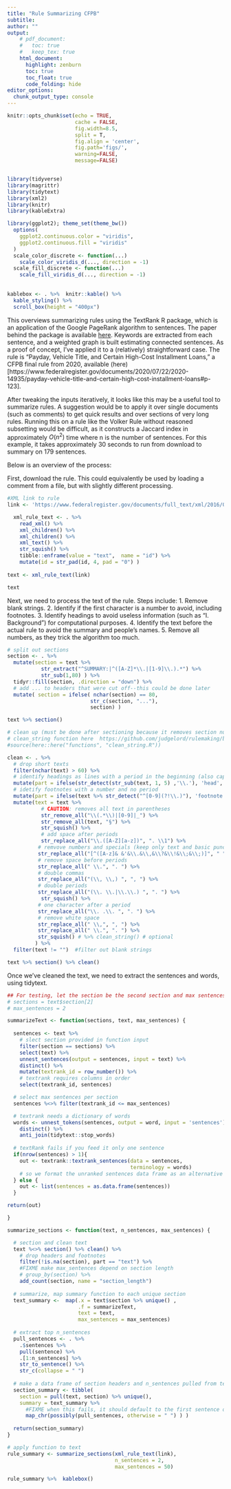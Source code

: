 ```yaml
---
title: "Rule Summarizing CFPB"
subtitle: 
author: ""
output:
    # pdf_document:
    #   toc: true
    #   keep_tex: true
    html_document:
      highlight: zenburn
      toc: true
      toc_float: true
      code_folding: hide
editor_options: 
  chunk_output_type: console
---
```



```r
knitr::opts_chunk$set(echo = TRUE, 
                      cache = FALSE, 
                      fig.width=8.5, 
                      split = T,
                      fig.align = 'center', 
                      fig.path='figs/',
                      warning=FALSE, 
                      message=FALSE)


library(tidyverse)
library(magrittr)
library(tidytext)
library(xml2)
library(knitr)
library(kableExtra)

library(ggplot2); theme_set(theme_bw())
  options(
    ggplot2.continuous.color = "viridis",
    ggplot2.continuous.fill = "viridis"
  )
  scale_color_discrete <- function(...)
    scale_color_viridis_d(..., direction = -1)
  scale_fill_discrete <- function(...)
    scale_fill_viridis_d(..., direction = -1)
  
  
kablebox <- . %>%  knitr::kable() %>% 
  kable_styling() %>% 
  scroll_box(height = "400px")
```

This overviews summarizing rules using the TextRank R package, which is an application of the Google PageRank algorithm to sentences. The paper behind the package is available [here](https://web.eecs.umich.edu/~mihalcea/papers/mihalcea.emnlp04.pdf). Keywords are extracted from each sentence, and a weighted graph is built estimating connected sentences. As a proof of concept, I've applied it to a (relatively) straightforward case. The rule is "Payday, Vehicle Title, and Certain High-Cost Installment Loans," a CFPB final rule from 2020, available (here)[https://www.federalregister.gov/documents/2020/07/22/2020-14935/payday-vehicle-title-and-certain-high-cost-installment-loans#p-123]. 

After tweaking the inputs iteratively, it looks like this may be a useful tool to summarize rules. A suggestion would be to apply it over single documents (such as comments) to get quick results and over sections of very long rules. Running this on a rule like the Volker Rule without reasoned subsetting would be difficult, as it constructs a Jaccard index in approximately $O(n^2)$ time where n is the number of sentences. For this example, it takes approximately 30 seconds to run from download to summary on 179 sentences.

Below is an overview of the process:

First, download the rule. This could equivalently be used by loading a comment from a file, but with slightly different processing.
```r
#XML link to rule
link <- 'https://www.federalregister.gov/documents/full_text/xml/2016/07/22/2016-13490.xml'

  xml_rule_text <- . %>% 
    read_xml() %>% 
    xml_children() %>% 
    xml_children() %>%
    xml_text() %>% 
    str_squish() %>% 
    tibble::enframe(value = "text",  name = "id") %>% 
    mutate(id = str_pad(id, 4, pad = "0") )
  
text <- xml_rule_text(link)

text
```

Next, we need to process the text of the rule. Steps include:
1. Remove blank strings.
2. Identify if the first character is a number to avoid, including footnotes.
3. Identify headings to avoid useless information (such as "I. Background") for computational purposes.
4. Identify the text before the actual rule to avoid the summary and people's names.
5. Remove all numbers, as they trick the algorithm too much.

```r

# split out sections
section <- . %>% 
  mutate(section = text %>%
           str_extract("^SUMMARY:|^([A-Z]*\\.|[1-9]\\.).*") %>% 
           str_sub(1,80) ) %>% 
  tidyr::fill(section, .direction = "down") %>%
  # add ... to headers that were cut off--this could be done later
  mutate( section = ifelse( nchar(section) == 80, 
                           str_c(section, "..."), 
                           section) )

text %>% section()

# clean up (must be done after sectioning because it removes section numbers)
# clean_string function here  https://github.com/judgelord/rulemaking/blob/master/functions/clean_string.R
#source(here::here("functions", "clean_string.R"))

clean <- . %>%  
  # drop short texts
  filter(nchar(text) > 60) %>% 
  # identify headings as lines with a period in the beginning (also captures some footnotes)
  mutate(part = ifelse(str_detect(str_sub(text, 1, 5) ,'\\.'), 'head', 'text')) %>% 
  # idetify footnotes with a number and no period
  mutate(part = ifelse(text %>% str_detect("^[0-9](?!\\.)"), 'footnote', part) ) %>% 
  mutate(text = text %>% 
           # CAUTION: removes all text in parentheses
           str_remove_all("\\(.*\\)|[0-9]|_") %>%
           str_remove_all(text, "§") %>% 
           str_squish() %>% 
           # add space after periods
           str_replace_all("\\.([A-Z][a-z])", ". \\1") %>%
          # remvove numbers and specials (keep only text and basic punctuation)
          str_replace_all("[^([A-z]& &'&\\.&\\,&\\?&\\!&\\;&\\;)]", " ") %>% 
          # remove space before periods
          str_replace_all(" \\.", ". ") %>%
          # double commas  
          str_replace_all("(\\, \\,) ", ", ") %>% 
          # double periods 
          str_replace_all("(\\. \\.|\\.\\.) ", ". ") %>% 
           str_squish() %>%
          # one character after a period 
          str_replace_all("\\. .\\. ", ". ") %>% 
          # remove white space
          str_replace_all(" \\,", ", ") %>%
          str_replace_all(" \\.", ". ") %>%
          str_squish() # %>% clean_string() # optional
         ) %>%
  filter(text != "")  #filter out blank strings

text %>% section() %>% clean() 
```
              
Once we've cleaned the text, we need to extract the sentences and words, using tidytext.    
```r
## For testing, let the section be the second section and max sentences = 2
# sections = text$section[2]
# max_sentences = 2

summarizeText <- function(sections, text, max_sentences) {
  
  sentences <- text %>%
    # slect section provided in function input
    filter(section == sections) %>%
    select(text) %>%
    unnest_sentences(output = sentences, input = text) %>%
    distinct() %>%
    mutate(textrank_id = row_number()) %>% 
    # textrank requires columns in order
    select(textrank_id, sentences)

  # select max sentences per section
  sentences %<>% filter(textrank_id <= max_sentences)

  # textrank needs a dictionary of words
  words <- unnest_tokens(sentences, output = word, input = 'sentences') %>% 
    distinct() %>% 
    anti_join(tidytext::stop_words)
  
  # textRank fails if you feed it only one sentence
  if(nrow(sentences) > 1){
    out <- textrank::textrank_sentences(data = sentences,
                                        terminology = words)
    # so we format the unranked sentences data frame as an alternative
  } else {
    out <- list(sentences = as.data.frame(sentences))
  }

return(out)

}

summarize_sections <- function(text, n_sentences, max_sentences) {

  # section and clean text 
  text %<>% section() %>% clean() %>% 
    # drop headers and footnotes
    filter(!is.na(section), part == "text") %>%
    #FIXME make max_sentences depend on section length
    # group_by(section) %>% 
    add_count(section, name = "section_length") 
  
  # summarize, map summary function to each unique section
  text_summary <-  map(.x = text$section %>% unique() ,
                       .f = summarizeText, 
                       text = text, 
                       max_sentences = max_sentences) 
  
  # extract top n_sentences
  pull_sentences <- . %>% 
    .$sentences %>% 
    pull(sentence) %>% 
    .[1:n_sentences] %>% 
    str_to_sentence() %>%  
    str_c(collapse = " ")
  
  # make a data frame of section headers and n_sentences pulled from textrank output
  section_summary <- tibble(
    section = pull(text, section) %>% unique(), 
    summary = text_summary %>%
      #FIXME when this fails, it should default to the first sentence of the section. 
      map_chr(possibly(pull_sentences, otherwise = " ") ) ) 
  
  return(section_summary)
}

# apply function to text 
rule_summary <- summarize_sections(xml_rule_text(link), 
                                   n_sentences = 2,
                                   max_sentences = 50)

rule_summary %>%  kablebox()
```

<!--

# NOTES 
#New code summary
[1] "summary:the bureau of consumer financial protection (bureau) is issuing this final rule to amend its regulations governing payday, vehicle title, and certain high-cost installment loans."                                                                                                                 
[2] "the bureau revokes the  final rule's determination that it is an unfair practice for a lender to make covered short-term loans or covered longer-term balloon-payment loans without reasonably determining that consumers will have the ability to repay the loans according to their terms."               
[3] "however, in the preamble to the  final rule, the bureau expressed the concern that the market for these longer-term balloon-payment loans, with structures similar to payday loans that pose similar risks to consumers, might grow if only covered short-term loans were regulated under the  final rule." 
[4] "in the  nprm, the bureau did not propose to reconsider the payment provisions of the  final rule."                                                                                                                                                                                                          
[5] "in the  final rule, the bureau found that the practice of making covered short-term or longer-term balloon-payment loans to consumers without reasonably determining if the consumers have the ability to repay them according to their terms causes or is likely to cause substantial injury to consumers."

#Old Code Summary
[1] "the bureau revokes the  final rule's determination that it is an unfair practice for a lender to make covered short-term loans or covered longer-term balloon-payment loans without reasonably determining that consumers will have the ability to repay the loans according to their terms." 

[2] "however, in the preamble to the  final rule, the bureau expressed the concern that the market for these longer-term balloon-payment loans, with structures similar to payday loans that pose similar risks to consumers, might grow if only covered short-term loans were regulated under the  final rule." 

[3] "in the  nprm, the bureau did not propose to reconsider the payment provisions of the  final rule."                           

[4] "in the  final rule, the bureau found that the practice of making covered short-term or longer-term balloon-payment loans to consumers without reasonably determining if the consumers have the ability to repay them according to their terms causes or is likely to cause substantial injury to consumers."

[5] "the bureau's proposal the bureau determined in the  final rule that making covered short-term or longer-term balloon-payment loans without reasonably assessing a borrower's ability to repay the loan according to its terms is an unfair act or practice."

This can be compared to the official summary:

<!-- ![summary](summary.PNG) -->

